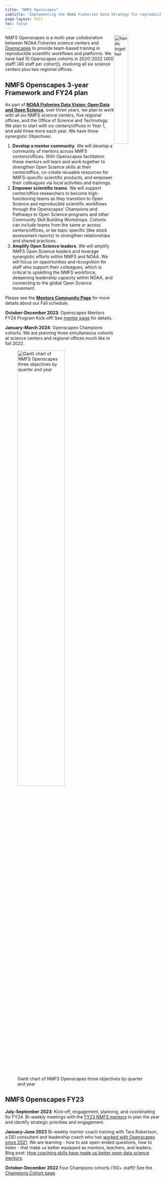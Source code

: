```yaml
---
title: "NMFS Openscapes"
subtitle: "Implementing the NOAA Fisheries Data Strategy for reproducible and open science"
page-layout: full
toc: false
---
```


<img src="images/fall2022openscapes.png" alt="hands together" style="float:right;width:30%;"/>

NMFS Openscapes is a multi-year colloboration between NOAA Fisheries science centers and [Openscapes](https://www.openscapes.org/) to provide team-based training in reproducible scientific workflows and platforms. We have had 10 Openscapes cohorts in 2020-2022 (400 staff! \[40 staff per cohort\]), involving all six science centers plus two regional offices.

```{=html}
<!---
[Openscapes](https://www.openscapes.org/) champions open practices in environmental science to help uncover data-driven solutions faster. With tools specifically created to meet modern demands for collaborative data science, we help create a positive open culture to enable better science for future us. 
--->
```
<h2>NMFS Openscapes 3-year Framework and FY24 plan</h2>

As part of [**NOAA Fisheries Data Vision: Open Data and Open Science**](https://www.youtube.com/watch?v=ZA6jwLyuIRU), over three years, we plan to work with all six NMFS science centers, five regional offices, and the Office of Science and Technology. We plan to start with six centers/offices in Year 1, and add three more each year. We have three synergistic Objectives:

1.  **Develop a mentor community**. We will develop a community of mentors across NMFS centers/offices. With Openscapes facilitation these mentors will learn and work together to strengthen Open Science skills at their center/office, co-create reusable resources for NMFS-specific scientific products, and empower their colleagues via local activities and trainings.
2.  **Empower scientific teams**. We will support center/office researchers to become high-functioning teams as they transition to Open Science and reproducible scientific workflows through the Openscapes' Champions and Pathways to Open Science programs and other Community Skill Building Workshops. Cohorts can include teams from the same or across centers/offices, or be topic specific (like stock assessment reports) to strengthen relationships and shared practices.
3.  **Amplify Open Science leaders**. We will amplify NMFS Open Science leaders and leverage synergistic efforts within NMFS and NOAA. We will focus on opportunities and recognition for staff who support their colleagues, which is critical to upskilling the NMFS workforce, deepening leadership capacity within NOAA, and connecting to the global Open Science movement.

Please see the [**Mentors Community Page**](https://nmfs-openscapes.github.io/mentors.html#mentor-community-activities) for more details about our Fall schedule.

**October-December 2023**: Openscapes Mentors FY24 Program Kick-off! See [mentor page](https://nmfs-openscapes.github.io/mentors.html) for details.

**January-March 2024**: Openscapes Champions cohorts. We are planning three simultaneous cohorts at science centers and regional offices much like in fall 2022.

![Gantt chart of NMFS Openscapes three objectives by quarter and year](images/nmfs-openscapes-gantt-annotated.png){fig-alt="A screenshot of a spreadsheet gantt chart table showing Years 1-3 quarters as columns and Objectives as rows." fig-align="center" width="60%"}

## NMFS Openscapes FY23 {.minimal}

**July-September 2023**: Kick-off, engagement, planning, and coordinating for FY24. Bi-weekly meetings with the [FY23 NMFS mentors](https://nmfs-openscapes.github.io/mentors.html#mentors) to plan the year and identify strategic priorities and engagement.

**January-June 2023** Bi-weekly mentor coach training with Tara Robertson, a DEI consultant and leadership coach who has [worked with Openscapes since 2021](https://www.openscapes.org/blog/2021/05/27/tara-robertson/). We are learning - how to ask open-ended questions, how to listen - that make us better equipped as mentors, teachers, and leaders. Blog post: [How coaching skills have made us better open data science mentors](https://openscapes.org/blog/2023-05-17-mentor-coach/).

**October-December 2022** Four Champions cohorts (150+ staff)! See the [Champions Cohort page](https://nmfs-openscapes.github.io/cohorts/#section).
